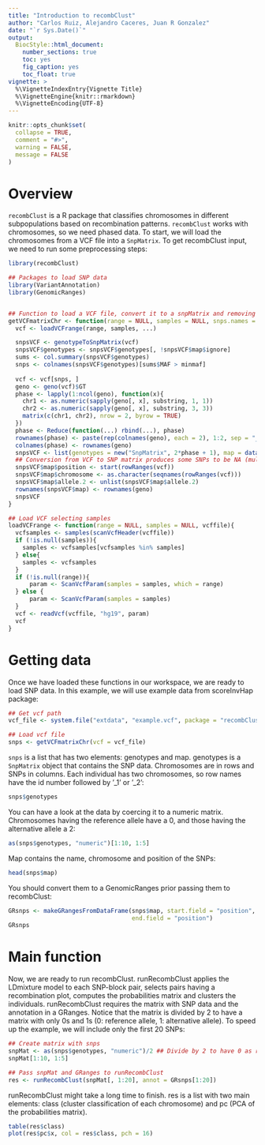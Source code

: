 ```yaml
---
title: "Introduction to recombClust"
author: "Carlos Ruiz, Alejandro Caceres, Juan R Gonzalez"
date: "`r Sys.Date()`"
output: 
  BiocStyle::html_document:
    number_sections: true
    toc: yes
    fig_caption: yes
    toc_float: true
vignette: >
  %\VignetteIndexEntry{Vignette Title}
  %\VignetteEngine{knitr::rmarkdown}
  %\VignetteEncoding{UTF-8}
---
```


```r
knitr::opts_chunk$set(
  collapse = TRUE,
  comment = "#>",
  warning = FALSE,
  message = FALSE
)
```

# Overview

`recombClust` is a R package that classifies chromosomes in different subpopulations based on recombination patterns. `recombClust` works with chromosomes, so we need phased data. To start, we will load the chromosomes from a VCF file into a `SnpMatrix`. To get recombClust input, we need to run some preprocessing steps:

```r
library(recombClust)

## Packages to load SNP data
library(VariantAnnotation)
library(GenomicRanges)


## Function to load a VCF file, convert it to a snpMatrix and removing SNPs with a low MAF
getVCFmatrixChr <- function(range = NULL, samples = NULL, snps.names = NULL, minmaf = 0.1, Remove.Granges = NULL, ...){
  vcf <- loadVCFrange(range, samples, ...)

  snpsVCF <- genotypeToSnpMatrix(vcf)
  snpsVCF$genotypes <- snpsVCF$genotypes[, !snpsVCF$map$ignore]
  sums <- col.summary(snpsVCF$genotypes)
  snps <- colnames(snpsVCF$genotypes)[sums$MAF > minmaf]
  
  vcf <- vcf[snps, ]
  geno <- geno(vcf)$GT
  phase <- lapply(1:ncol(geno), function(x){
    chr1 <- as.numeric(sapply(geno[, x], substring, 1, 1))
    chr2 <- as.numeric(sapply(geno[, x], substring, 3, 3))
    matrix(c(chr1, chr2), nrow = 2, byrow = TRUE)
  })
  phase <- Reduce(function(...) rbind(...), phase)
  rownames(phase) <- paste(rep(colnames(geno), each = 2), 1:2, sep = "_")
  colnames(phase) <- rownames(geno)
  snpsVCF <- list(genotypes = new("SnpMatrix", 2*phase + 1), map = data.frame(name = colnames(phase)))
  ## Conversion from VCF to SNP matrix produces some SNPs to be NA (multiallelic or bigger than 1)
  snpsVCF$map$position <- start(rowRanges(vcf))
  snpsVCF$map$chromosome <- as.character(seqnames(rowRanges(vcf)))
  snpsVCF$map$allele.2 <- unlist(snpsVCF$map$allele.2)
  rownames(snpsVCF$map) <- rownames(geno)
  snpsVCF
}

## Load VCF selecting samples 
loadVCFrange <- function(range = NULL, samples = NULL, vcffile){
  vcfsamples <- samples(scanVcfHeader(vcffile))
  if (!is.null(samples)){
    samples <- vcfsamples[vcfsamples %in% samples]
  } else{
    samples <- vcfsamples
  }
  if (!is.null(range)){
      param <- ScanVcfParam(samples = samples, which = range)
  } else {
      param <- ScanVcfParam(samples = samples)
  }
  vcf <- readVcf(vcffile, "hg19", param)
  vcf
}
```

# Getting data

Once we have loaded these functions in our workspace, we are ready to load SNP data. In this example, we will use example data from scoreInvHap package:

```r
## Get vcf path
vcf_file <- system.file("extdata", "example.vcf", package = "recombClust")

## Load vcf file
snps <- getVCFmatrixChr(vcf = vcf_file)
```

`snps` is a list that has two elements: genotypes and map. genotypes is a `SnpMatrix` object that contains the SNP data. Chromosomes are in rows and SNPs in columns. Each individual has two chromosomes, so row names have the id number followed by '_1' or '_2':

```r
snps$genotypes
```

You can have a look at the data by coercing it to a numeric matrix. Chromosomes having the reference allele have a 0, and those having the alternative allele a 2:

```r
as(snps$genotypes, "numeric")[1:10, 1:5]
```

Map contains the name, chromosome and position of the SNPs: 

```r
head(snps$map)
```

You should convert them to a GenomicRanges prior passing them to recombClust:

```r
GRsnps <- makeGRangesFromDataFrame(snps$map, start.field = "position", 
                                   end.field = "position")
GRsnps
```

# Main function

Now, we are ready to run recombClust. runRecombClust applies the LDmixture model to each SNP-block pair, selects pairs having a recombination plot, computes the probabilities matrix and clusters the individuals. runRecombClust requires the matrix with SNP data and the annotation in a GRanges. Notice that the matrix is divided by 2 to have a matrix with only 0s and 1s (0: reference allele, 1: alternative allele). To speed up the example, we will include only the first 20 SNPs:

```r
## Create matrix with snps
snpMat <- as(snps$genotypes, "numeric")/2 ## Divide by 2 to have 0 as reference and 1 as alternative
snpMat[1:10, 1:5]

## Pass snpMat and GRanges to runRecombClust
res <- runRecombClust(snpMat[, 1:20], annot = GRsnps[1:20])
```

runRecombClust might take a long time to finish. res is a list with two main elements: class (cluster classification of each chromosome) and pc (PCA of the probabilities matrix). 

```r
table(res$class)
plot(res$pc$x, col = res$class, pch = 16)
```


